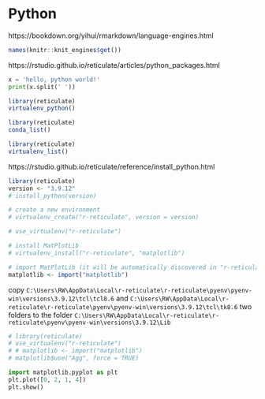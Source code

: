 # Python

https://bookdown.org/yihui/rmarkdown/language-engines.html

```r
names(knitr::knit_engines$get())
```
https://rstudio.github.io/reticulate/articles/python_packages.html

```python
x = 'hello, python world!'
print(x.split(' '))
```

```r
library(reticulate)
virtualenv_python()
```

```r
library(reticulate)
conda_list()
```
```r
library(reticulate)
virtualenv_list()
```

https://rstudio.github.io/reticulate/reference/install_python.html

```r
library(reticulate)
version <- "3.9.12"
# install_python(version)

# create a new environment
# virtualenv_create("r-reticulate", version = version)

# use_virtualenv("r-reticulate")

# install MatPlotLib
# virtualenv_install("r-reticulate", "matplotlib")

# import MatPlotLib (it will be automatically discovered in "r-reticulate")
matplotlib <- import("matplotlib")
```

copy `C:\Users\RW\AppData\Local\r-reticulate\r-reticulate\pyenv\pyenv-win\versions\3.9.12\tcl\tcl8.6` and `C:\Users\RW\AppData\Local\r-reticulate\r-reticulate\pyenv\pyenv-win\versions\3.9.12\tcl\tk8.6` two folders to the folder `C:\Users\RW\AppData\Local\r-reticulate\r-reticulate\pyenv\pyenv-win\versions\3.9.12\Lib`

```r
# library(reticulate)
# use_virtualenv("r-reticulate")
# # matplotlib <- import("matplotlib")
# matplotlib$use("Agg", force = TRUE)
```

```python
import matplotlib.pyplot as plt
plt.plot([0, 2, 1, 4])
plt.show()
```